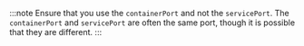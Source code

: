 :::note
Ensure that you use the `containerPort` and not the `servicePort`. The `containerPort` and `servicePort` are often the same port, though it is possible that they are different. 
:::